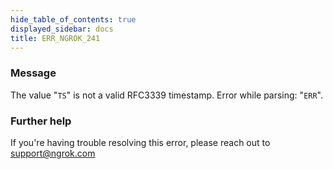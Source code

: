 ```yaml
---
hide_table_of_contents: true
displayed_sidebar: docs
title: ERR_NGROK_241
---
```


### Message

The value "`TS`" is not a valid RFC3339 timestamp. Error while parsing: "`ERR`".

### Further help

If you're having trouble resolving this error, please reach out to [support@ngrok.com](mailto:support@ngrok.com?subject=Help%20with%20ERR_NGROK_241)

